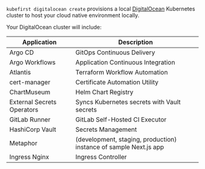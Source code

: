 `kubefirst digitalocean create` provisions a local [DigitalOcean](https://vultr.com) Kubernetes cluster to host your cloud native environment locally.

Your DigitalOcean cluster will include:

| Application                | Description                                                       |
| -------------------------- | ----------------------------------------------------------------- |
| Argo CD                    | GitOps Continuous Delivery                                        |
| Argo Workflows             | Application Continuous Integration                                |
| Atlantis                   | Terraform Workflow Automation                                     |
| cert-manager               | Certificate Automation Utility                                    |
| ChartMuseum                | Helm Chart Registry                                               |
| External Secrets Operators | Syncs Kubernetes secrets with Vault secrets                       |
| GitLab Runner              | GitLab Self-Hosted CI Executor                                    |
| HashiCorp Vault            | Secrets Management                                                |
| Metaphor                   | (development, staging, production) instance of sample Next.js app |
| Ingress Nginx              | Ingress Controller                                                |
